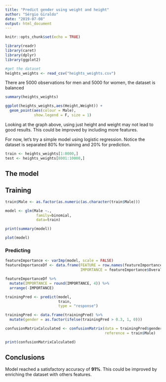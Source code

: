```yaml
---
title: "Predict gender using weight and height"
author: "Sérgio Giraldo"
date: "2019-07-08"
output: html_document
---
```


```r
knitr::opts_chunk$set(echo = TRUE)
```

```r
library(readr)
library(caret)
library(dplyr)
library(ggplot2)
```


```r
#get the dataset
heights_weights <- read_csv("heights_weights.csv")

```

There are 5000 observations for men and 5000 for women, the dataset is balanced

```r
summary(heights_weights)

ggplot(heights_weights,aes(Height,Weight)) +
  geom_point(aes(colour = Male), 
             show.legend = F, size = 1)
```


Looking at the graph above, using just height and weight may not lead to good results. This could be improved by including more features.

For now, let's try a simple model using logistic regression. Notice the dataset is separated 80% for training and 20% for prediction.

```r
train <- heights_weights[1:8000,]
test <- heights_weights[8001:10000,]
```

## The model


## Training

```r
train$Male <- as.factor(as.numeric(as.character(train$Male)))

model <- glm(Male ~.,
              family=binomial,
              data=train)

print(summary(model))

plot(model)
```


### Predicting

```r
featureImportance <- varImp(model, scale = FALSE)
featureImportanceDf <- data.frame(FEATURE = row.names(featureImportance),
                                  IMPORTANCE = featureImportance$Overall)

featureImportanceDf %>% 
  mutate(IMPORTANCE = round(IMPORTANCE, 4)) %>% 
  arrange(-IMPORTANCE)

trainingPred <- predict(model,
                        train,
                        type = "response")

trainingPred <- data.frame(trainingPred) %>% 
  mutate(gender = as.factor(ifelse(trainingPred > 0.3, 1, 0)))

confusionMatrixCalculated <- confusionMatrix(data = trainingPred$gender,
                                             reference = train$Male)

print(confusionMatrixCalculated)
```

## Conclusions

Model reached a satisfactory accuracy of **91%**. 
This could be improved by enriching the dataset with others features.




